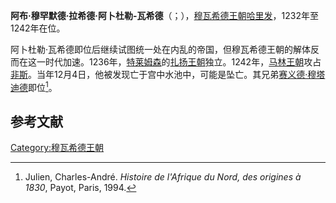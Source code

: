 {{Infobox monarch
| name            = 阿卜杜勒-瓦希德二世
| title           = 穆瓦希德王朝哈里发
| image           = <!-- Flag of Morocco 1147 1269.svg -->
| reign           = 1232–1242
| father= [[伊德里斯·马蒙|伊德里斯·马蒙]]
| successor       = [[赛义德·穆塔迪德|赛义德·穆塔迪德]]
| death_date   = 1242年12月4日
|religion  = [[伊斯兰教|伊斯兰教]]
}}
'''阿布·穆罕默德·拉希德·阿卜杜勒-瓦希德'''（{{lang-ar|أبو محمد الرشيد عبد الواحد بن المأمون}}；{{bd|？||1242年|12月4日}}），[[穆瓦希德王朝|穆瓦希德王朝]][[哈里发|哈里发]]，1232年至1242年在位。

阿卜杜勒·瓦希德即位后继续试图统一处在内乱的帝国，但穆瓦希德王朝的解体反而在这一时代加速。1236年，[[特莱姆森|特莱姆森]]的[[扎扬王朝|扎扬王朝]]独立。1242年，[[马林王朝|马林王朝]]攻占[[非斯|非斯]]。当年12月4日，他被发现亡于宫中水池中，可能是坠亡。其兄弟[[赛义德·穆塔迪德|赛义德·穆塔迪德]]即位<ref>Julien, Charles-André. ''Histoire de l'Afrique du Nord, des origines à 1830'', Payot, Paris, 1994. </ref>。

==参考文献==
{{reflist}}

{{s-start}}
{{succession box|
 before=[[伊德里斯·马蒙|伊德里斯·马蒙]]|
 title=[[穆瓦希德王朝|穆瓦希德王朝]] |
 years=1232–1242|
 after=[[赛义德·穆塔迪德|赛义德·穆塔迪德]]
}}
{{s-end}}
{{Rulers of Morocco}}
{{Authority control}}
[[Category:穆瓦希德王朝|Category:穆瓦希德王朝]]